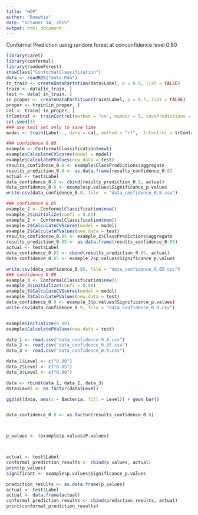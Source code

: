 ```yaml
---
title: "HDP"
author: "Rnewbie"
date: "October 14, 2015"
output: html_document
---
```


Conformal Prediction using random forest at conconfidence level 0.80

```r
library(caret)
library(conformal)
library(randomForest)
showClass("ConformalClassification")
data <- readRDS("data.Rda")
in_train <- createDataPartition(data$Label, p = 0.8, list = FALSE)
train <- data[in_train, ]
test <- data[-in_train, ]
in_proper <- createDataPartition(train$Label, p = 0.7, list = FALSE)
proper <- train[in_proper, ]
cal <- train[-in_proper, ]
trControl <- trainControl(method = "cv", number = 5, savePredictions = TRUE)
set.seed(3)
### use test set only to save time
model <- train(Label~., data = cal, method = "rf",  trControl = trControl, predict.all = TRUE)

### confidence 0.80
example <- ConformalClassification$new()
example$CalculateCVScores(model = model)
example$CalculatePValues(new.data = test)
results_confidence_0.8 <- example$ClassPredictions$aggregate
results_prediction_0.8 <- as.data.frame(results_confidence_0.8)
actual <- test$Label
data_confidence_0.8 <- cbind(results_prediction_0.8, actual)
data_confidence_0.8 <- example$p.values$Significance_p.values
write.csv(data_confidence_0.8, file  = "data_confidence_0.8.csv")

### confidence 0.85
example_2 <- ConformalClassification$new()
example_2$initialize(confi = 0.85)
example_2 <- ConformalClassification$new()
example_2$CalculateCVScores(model = model)
example_2$CalculatePValues(new.data = test)
results_confidence_0.85 <- example_2$ClassPredictions$aggregate
results_prediction_0.85 <- as.data.frame(results_confidence_0.85)
actual <- test$Label
data_confidence_0.85 <- cbind(results_prediction_0.85, actual)
data_confidence_0.85 <- example_2$p.values$Significance_p.values

write.csv(data_confidence_0.85, file = "data_confidence_0.85.csv")
### confidence 0.90
example_3 <- ConformalClassification$new()
example_3$initialize(confi = 0.90)
example_3$CalculateCVScores(model = model)
example_3$CalculatePValues(new.data = test)
data_confidence_0.9 <- example_3$p.values$Significance_p.values)
write.csv(data_confidence_0.9, file = "data_confidence_0.9.csv")


example$initialize(0.90)
example$CalculatePValues(new.data = test)

data_1 <- read.csv("data_confidence_0.8.csv")
data_2 <- read.csv("data_confidence_0.85.csv")
data_3 <- read.csv("data_confidence_0.9.csv")

data_1$Level <- c("0.80")
data_2$Level <- c("0.85")
data_3$Level <- c("0.90")

data <- rbind(data_1, data_2, data_3)
data$Level <- as.factor(data$Level)

ggplot(data, aes(x = Bacteria, fill = Level)) + geom_bar()


data_confidence_0.8 <- as.factor(results_confidence_0.8)



p_values <- (example$p.values$P.values)



actual <- test$Label
conformal_prediction_results <- cbind(p_values, actual)
print(p_values)
significant <- example$p.values$Significance_p.values

```


```r
prediction_results <- as.data.frame(p_values)
actual <- test$Label
actual <- data.frame(actual)
conformal_prediction_results <- cbind(prediction_results, actual)
print(conformal_prediction_results)
```
